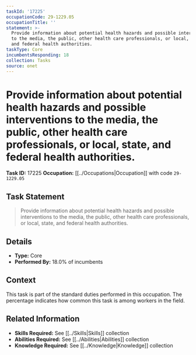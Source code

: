 ```yaml
---
taskId: '17225'
occupationCode: 29-1229.05
occupationTitle: ''
statement: >-
  Provide information about potential health hazards and possible interventions
  to the media, the public, other health care professionals, or local, state,
  and federal health authorities.
taskType: Core
incumbentsResponding: 18
collection: Tasks
source: onet
---
```

# Provide information about potential health hazards and possible interventions to the media, the public, other health care professionals, or local, state, and federal health authorities.

**Task ID:** 17225
**Occupation:** [[../Occupations|Occupation]] with code `29-1229.05`

## Task Statement

> Provide information about potential health hazards and possible interventions to the media, the public, other health care professionals, or local, state, and federal health authorities.

## Details

- **Type:** Core
- **Performed By:** 18.0% of incumbents

## Context

This task is part of the standard duties performed in this occupation. The percentage indicates how common this task is among workers in the field.

## Related Information

- **Skills Required:** See [[../Skills|Skills]] collection
- **Abilities Required:** See [[../Abilities|Abilities]] collection
- **Knowledge Required:** See [[../Knowledge|Knowledge]] collection
